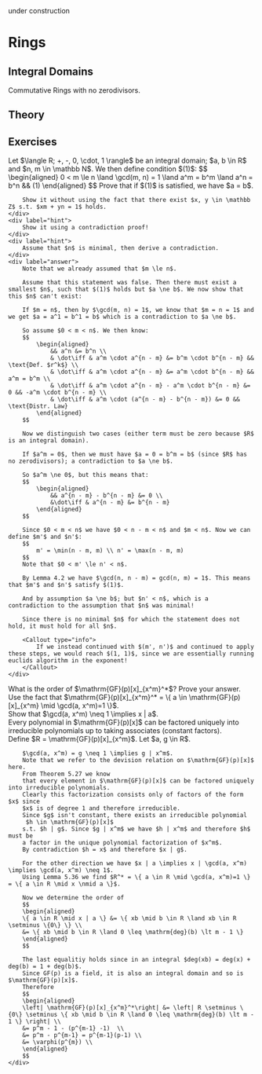 


<Callout type="warning" emoji="🚧">
  under construction
</Callout>

# Rings

## Integral Domains
Commutative Rings with no zerodivisors.

## Theory

## Exercises
<Problem title="Alternative Solution Bonus 9a" source="Max Obreiter">
    <div label="question">
        Let $\langle R; +, -, 0, \cdot, 1 \rangle$ be an integral domain; $a, b \in R$ and $n, m \in \mathbb N$. We then define condition $(1)$:
        $$
            \begin{aligned}
                0 < m \le n \land \gcd(m, n) = 1 \land a^m = b^m \land a^n = b^n && (1)
            \end{aligned}
        $$
        Prove that if $(1)$ is satisfied, we have $a = b$.

        Show it without using the fact that there exist $x, y \in \mathbb Z$ s.t. $xm + yn = 1$ holds.
    </div>
    <div label="hint">
        Show it using a contradiction proof!
    </div>
    <div label="hint">
        Assume that $n$ is minimal, then derive a contradiction.
    </div>
    <div label="answer">
        Note that we already assumed that $m \le n$.

        Assume that this statement was false. Then there must exist a smallest $n$, such that $(1)$ holds but $a \ne b$. We now show that this $n$ can't exist:

        If $m = n$, then by $\gcd(m, n) = 1$, we know that $m = n = 1$ and we get $a = a^1 = b^1 = b$ which is a contradiction to $a \ne b$.

        So assume $0 < m < n$. We then know:
        $$
            \begin{aligned}
                && a^n &= b^n \\
                & \dot\iff & a^m \cdot a^{n - m} &= b^m \cdot b^{n - m} && \text{Def. $r^k$} \\
                & \dot\iff & a^m \cdot a^{n - m} &= a^m \cdot b^{n - m} && a^m = b^m \\
                & \dot\iff & a^m \cdot a^{n - m} - a^m \cdot b^{n - m} &= 0 && -a^m \cdot b^{n - m} \\
                & \dot\iff & a^m \cdot (a^{n - m} - b^{n - m}) &= 0 && \text{Distr. Law}
            \end{aligned}
        $$

        Now we distinguish two cases (either term must be zero because $R$ is an integral domain).

        If $a^m = 0$, then we must have $a = 0 = b^m = b$ (since $R$ has no zerodivisors); a contradiction to $a \ne b$.

        So $a^m \ne 0$, but this means that:
        $$
            \begin{aligned}
                && a^{n - m} - b^{n - m} &= 0 \\
                &\dot\iff & a^{n - m} &= b^{n - m}
            \end{aligned}
        $$

        Since $0 < m < n$ we have $0 < n - m < n$ and $m < n$. Now we can define $m'$ and $n'$:
        $$
            m' = \min(n - m, m) \\ n' = \max(n - m, m)
        $$
        Note that $0 < m' \le n' < n$.

        By Lemma 4.2 we have $\gcd(n, n - m) = gcd(n, m) = 1$. This means that $m'$ and $n'$ satisfy $(1)$.

        And by assumption $a \ne b$; but $n' < n$, which is a contradiction to the assumption that $n$ was minimal!

        Since there is no minimal $n$ for which the statement does not hold, it must hold for all $n$.

        <Callout type="info">
            If we instead continued with $(m', n')$ and continued to apply these steps, we would reach $(1, 1)$, since we are essentially running euclids algorithm in the exponent!
        </Callout>
    </div>
</Problem>


<Problem title="MGO" source="Philipp Barski, Yannick Funke">
    <div label="question">
    What is the order of $\mathrm{GF}(p)[x]_{x^m}^*$? Prove your answer.
    </div>
    <div label="hint">
        Use the fact that $\mathrm{GF}(p)[x]_{x^m}^* = \{ a \in \mathrm{GF}(p)[x]_{x^m} \mid \gcd(a, x^m)=1 \}$.
    </div>
    <div label="hint">
        Show that $\gcd(a, x^m) \neq 1 \implies x | a$.
    </div>
    <div label="hint">
        Every polynomial in $\mathrm{GF}(p)[x]$ can be factored uniquely into irreducible polynomials up to taking associates (constant factors).
    </div>
    <div label="answer">
        Define $R = \mathrm{GF}(p)[x]_{x^m}$. Let $a, g \in R$.

        $\gcd(a, x^m) = g \neq 1 \implies g | x^m$.
        Note that we refer to the devision relation on $\mathrm{GF}(p)[x]$ here.
        From Theorem 5.27 we know
        that every element in $\mathrm{GF}(p)[x]$ can be factored uniquely into irreducible polynomials.
        Clearly this factorization consists only of factors of the form $x$ since
        $x$ is of degree 1 and therefore irreducible.
        Since $g$ isn't constant, there exists an irreducible polynomial
         $h \in \mathrm{GF}(p)[x]$
        s.t. $h | g$. Since $g | x^m$ we have $h | x^m$ and therefore $h$ must be
        a factor in the unique polynomial factorization of $x^m$.
        By contradiction $h = x$ and therefore $x | g$.

        For the other direction we have $x | a \implies x | \gcd(a, x^m) \implies \gcd(a, x^m) \neq 1$.
        Using Lemma 5.36 we find $R^* = \{ a \in R \mid \gcd(a, x^m)=1 \} = \{ a \in R \mid x \nmid a \}$.

        Now we determine the order of
        $$
        \begin{aligned}
        \{ a \in R \mid x | a \} &= \{ xb \mid b \in R \land xb \in R \setminus \{0\} \} \\
        &= \{ xb \mid b \in R \land 0 \leq \mathrm{deg}(b) \lt m - 1 \}
        \end{aligned}
        $$

        The last equalitiy holds since in an integral $deg(xb) = deg(x) + deg(b) = 1 + deg(b)$.
        Since GF(p) is a field, it is also an integral domain and so is $\mathrm{GF}(p)[x]$.
        Therefore
        $$
        \begin{aligned}
        \left| \mathrm{GF}(p)[x]_{x^m}^*\right| &= \left| R \setminus \{0\} \setminus \{ xb \mid b \in R \land 0 \leq \mathrm{deg}(b) \lt m - 1 \} \right| \\
        &= p^m - 1 - (p^{m-1} -1)  \\
        &= p^m - p^{m-1} = p^{m-1}(p-1) \\
        &= \varphi(p^{m}) \\
        \end{aligned}
        $$
    </div>
</Problem>
